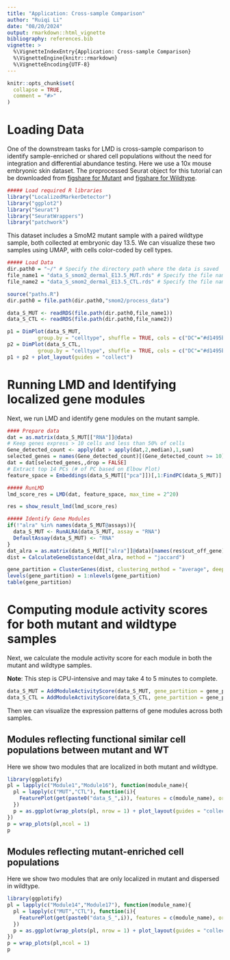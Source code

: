 ```yaml
---
title: "Application: Cross-sample Comparison"
author: "Ruiqi Li"
date: "08/20/2024"
output: rmarkdown::html_vignette
bibliography: references.bib
vignette: >
  %\VignetteIndexEntry{Application: Cross-sample Comparison}
  %\VignetteEngine{knitr::rmarkdown}
  %\VignetteEncoding{UTF-8}
---
```


```r
knitr::opts_chunk$set(
  collapse = TRUE,
  comment = "#>"
)
```

# Loading Data
One of the downstream tasks for LMD is cross-sample comparison to identify sample-enriched or shared cell populations without the need for integration and differential abundance testing. Here we use a 10x mouse embryonic skin dataset. The preprocessed Seurat object for this tutorial can be downloaded from [figshare for Mutant](https://figshare.com/ndownloader/files/55008218) and [figshare for Wildtype](https://figshare.com/ndownloader/files/55008224).

```r
##### Load required R libraries
library("LocalizedMarkerDetector")
library("ggplot2")
library("Seurat")
library("SeuratWrappers")
library("patchwork")
```

This dataset includes a SmoM2 mutant sample with a paired wildtype sample, both collected at embryonic day 13.5. We can visualize these two samples using UMAP, with cells color-coded by cell types.
```r
##### Load Data
dir.path0 = "~/" # Specify the directory path where the data is saved
file_name1 = "data_S_smom2_dermal_E13.5_MUT.rds" # Specify the file name for saving the mutant
file_name2 = "data_S_smom2_dermal_E13.5_CTL.rds" # Specify the file name for saving the wildtype
```
```r
source("paths.R")
dir.path0 = file.path(dir.path0,"smom2/process_data")
```
```r
data_S_MUT <- readRDS(file.path(dir.path0,file_name1))
data_S_CTL <- readRDS(file.path(dir.path0,file_name2))

p1 = DimPlot(data_S_MUT, 
          group.by = "celltype", shuffle = TRUE, cols = c("DC"="#d1495b", "UD" = "#edae49", "LD" = "#d3d3d3")) + ggtitle("Mutant") & NoAxes()
p2 = DimPlot(data_S_CTL, 
          group.by = "celltype", shuffle = TRUE, cols = c("DC"="#d1495b", "UD" = "#edae49", "LD" = "#d3d3d3")) + ggtitle("Wildtype") & NoAxes()
p1 + p2 + plot_layout(guides = "collect")
```

# Running LMD and Identifying localized gene modules

Next, we run LMD and identify gene modules on the mutant sample.
```r
#### Prepare data
dat = as.matrix(data_S_MUT[["RNA"]]@data)
# Keep genes express > 10 cells and less than 50% of cells
Gene_detected_count <- apply(dat > apply(dat,2,median),1,sum)
selected_genes = names(Gene_detected_count)[(Gene_detected_count >= 10) & (Gene_detected_count <= ncol(dat) * 0.5)]
dat = dat[selected_genes,,drop = FALSE]
# Extract top 14 PCs (# of PC based on Elbow Plot)
feature_space = Embeddings(data_S_MUT[["pca"]])[,1:FindPC(data_S_MUT)]
```
```r
##### RunLMD
lmd_score_res = LMD(dat, feature_space, max_time = 2^20)

res = show_result_lmd(lmd_score_res)
```
```r
##### Identify Gene Modules
if(!"alra" %in% names(data_S_MUT@assays)){
  data_S_MUT <- RunALRA(data_S_MUT, assay = "RNA")
  DefaultAssay(data_S_MUT) <- "RNA"
}
dat_alra = as.matrix(data_S_MUT[["alra"]]@data)[names(res$cut_off_gene),]
dist = CalculateGeneDistance(dat_alra, method = "jaccard")

gene_partition = ClusterGenes(dist, clustering_method = "average", deepSplit = 2)
levels(gene_partition) = 1:nlevels(gene_partition)
table(gene_partition)
```

# Computing module activity scores for both mutant and wildtype samples

Next, we calculate the module activity score for each module in both the mutant and wildtype samples.

**Note**: This step is CPU-intensive and may take 4 to 5 minutes to complete. 

```r
data_S_MUT = AddModuleActivityScore(data_S_MUT, gene_partition = gene_partition)
data_S_CTL = AddModuleActivityScore(data_S_CTL, gene_partition = gene_partition)
```

Then we can visualize the expression patterns of gene modules across both samples.

## Modules reflecting functional similar cell populations between mutant and WT

Here we show two modules that are localized in both mutant and wildtype. 

```r
library(ggplotify)
pl = lapply(c("Module1","Module16"), function(module_name){
  pl = lapply(c("MUT","CTL"), function(i){
    FeaturePlot(get(paste0("data_S_",i)), features = c(module_name), order = TRUE) + scale_color_gradient(low = "lightgrey", high = "blue", limits = c(0,1)) + ggtitle(i) & labs(color = "ModuleScore") & NoAxes()
  })
  p = as.ggplot(wrap_plots(pl, nrow = 1) + plot_layout(guides = "collect") + plot_annotation(title = module_name))
})
p = wrap_plots(pl,ncol = 1)
p
```

## Modules reflecting mutant-enriched cell populations

Here we show two modules that are only localized in mutant and dispersed in wildtype.

```r
library(ggplotify)
pl = lapply(c("Module14","Module17"), function(module_name){
  pl = lapply(c("MUT","CTL"), function(i){
    FeaturePlot(get(paste0("data_S_",i)), features = c(module_name), order = TRUE) + scale_color_gradient(low = "lightgrey", high = "blue", limits = c(0,1)) + ggtitle(i) & labs(color = "ModuleScore") & NoAxes()
  })
  p = as.ggplot(wrap_plots(pl, nrow = 1) + plot_layout(guides = "collect") + plot_annotation(title = module_name))
})
p = wrap_plots(pl,ncol = 1)
p
```

